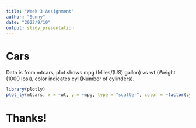 ---
title: "Week 3 Assignment"
author: "Sunny"
date: "2022/9/10"
output: slidy_presentation
---

# Cars

Data is from mtcars, plot shows mpg (Miles/(US) gallon) vs wt (Weight (1000 lbs)), color indicates cyl (Number of cylinders).

```{r, echo=FALSE,warning=FALSE,message=FALSE}
library(plotly)
plot_ly(mtcars, x = ~wt, y = ~mpg, type = "scatter", color = ~factor(cyl))
```


# Thanks!
